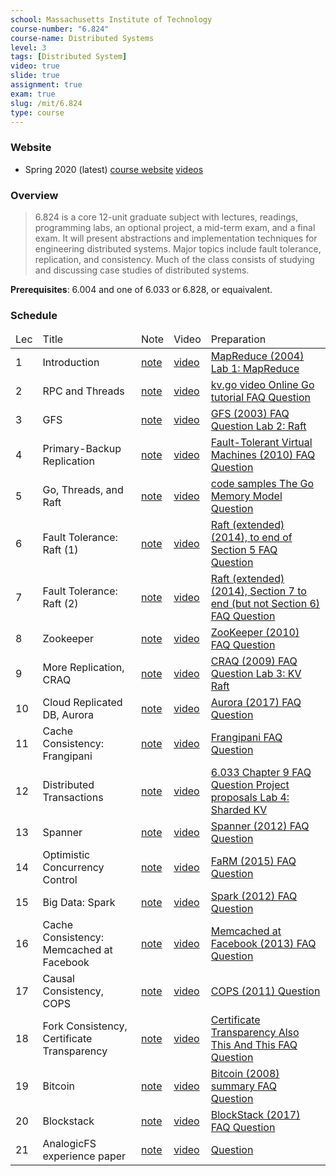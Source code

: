 ```yaml
---
school: Massachusetts Institute of Technology
course-number: "6.824"
course-name: Distributed Systems
level: 3
tags: [Distributed System]
video: true
slide: true
assignment: true
exam: true
slug: /mit/6.824
type: course
---
```


### Website

- Spring 2020 (latest) <a href="https://pdos.csail.mit.edu/6.824/schedule.html" target="_blank" rel="noreferrer">course website</a> <a href="https://www.youtube.com/playlist?list=PLrw6a1wE39_tb2fErI4-WkMbsvGQk9_UB" target="_blank" rel="noreferrer">videos</a>

### Overview

<blockquote cite="https://pdos.csail.mit.edu/6.824/">
  6.824 is a core 12-unit graduate subject with lectures, readings, programming
  labs, an optional project, a mid-term exam, and a final exam. It will present
  abstractions and implementation techniques for engineering distributed
  systems. Major topics include fault tolerance, replication, and consistency.
  Much of the class consists of studying and discussing case studies of
  distributed systems.
</blockquote>

**Prerequisites**: 6.004 and one of 6.033 or 6.828, or equaivalent.

### Schedule

<table class="schedule">
  <thead>
    <tr>
      <td>Lec</td>
      <td>Title</td>
      <td>Note</td>
      <td>Video</td>
      <td>Preparation</td>
    </tr>
  </thead>
  <tbody>
    <tr>
      <td>1</td>
      <td>Introduction</td>
      <td>
        <a
          href="https://pdos.csail.mit.edu/6.824/notes/l01.txt"
          class="material"
          target="_blank"
          rel="noreferrer"
        >
          note
        </a>
      </td>
      <td>
        <a
          href="https://pdos.csail.mit.edu/6.824/video/1.html"
          class="material"
          target="_blank"
          rel="noreferrer"
        >
          video
        </a>
      </td>
      <td>
        <a
          href="https://pdos.csail.mit.edu/6.824/papers/mapreduce.pdf"
          class="material"
          target="_blank"
          rel="noreferrer"
        >
          MapReduce (2004)
        </a>
        <a
          href="https://pdos.csail.mit.edu/6.824/labs/lab-mr.html"
          class="material"
          target="_blank"
          rel="noreferrer"
        >
          Lab 1: MapReduce
        </a>
      </td>
    </tr>
    <tr>
      <td>2</td>
      <td>RPC and Threads</td>
      <td>
        <a
          href="https://pdos.csail.mit.edu/6.824/notes/l-rpc.txt"
          class="material"
          target="_blank"
          rel="noreferrer"
        >
          note
        </a>
      </td>
      <td>
        <a
          href="https://pdos.csail.mit.edu/6.824/notes/crawler.go"
          class="material"
          target="_blank"
          rel="noreferrer"
        >
          video
        </a>
      </td>
      <td>
        <a
          href="https://pdos.csail.mit.edu/6.824/notes/kv.go"
          class="material"
          target="_blank"
          rel="noreferrer"
        >
          kv.go
        </a>
        <a
          href="https://pdos.csail.mit.edu/6.824/video/2.html"
          class="material"
          target="_blank"
          rel="noreferrer"
        >
          video
        </a>
        <a
          href="http://tour.golang.org/"
          class="material"
          target="_blank"
          rel="noreferrer"
        >
          Online Go tutorial
        </a>
        <a
          href="https://pdos.csail.mit.edu/6.824/papers/tour-faq.txt"
          class="material"
          target="_blank"
          rel="noreferrer"
        >
          FAQ
        </a>
        <a
          href="https://pdos.csail.mit.edu/6.824/questions.html?q=q-gointro&lec=2"
          class="material"
          target="_blank"
          rel="noreferrer"
        >
          Question
        </a>
      </td>
    </tr>
    <tr>
      <td>3</td>
      <td>GFS</td>
      <td>
        <a
          href="https://pdos.csail.mit.edu/6.824/notes/l-gfs.txt"
          class="material"
          target="_blank"
          rel="noreferrer"
        >
          note
        </a>
      </td>
      <td>
        <a
          href="https://pdos.csail.mit.edu/6.824/video/3.html"
          class="material"
          target="_blank"
          rel="noreferrer"
        >
          video
        </a>
      </td>
      <td>
        <a
          href="https://pdos.csail.mit.edu/6.824/papers/gfs.pdf"
          class="material"
          target="_blank"
          rel="noreferrer"
        >
          GFS (2003)
        </a>
        <a
          href="https://pdos.csail.mit.edu/6.824/papers/gfs-faq.txt"
          class="material"
          target="_blank"
          rel="noreferrer"
        >
          FAQ
        </a>
        <a
          href="https://pdos.csail.mit.edu/6.824/questions.html?q=q-gfs&lec=3"
          class="material"
          target="_blank"
          rel="noreferrer"
        >
          Question
        </a>
        <a
          href="https://pdos.csail.mit.edu/6.824/labs/lab-raft.html"
          class="material"
          target="_blank"
          rel="noreferrer"
        >
          Lab 2: Raft
        </a>
      </td>
    </tr>
    <tr>
      <td>4</td>
      <td>Primary-Backup Replication</td>
      <td>
        <a
          href="https://pdos.csail.mit.edu/6.824/notes/l-vm-ft.txt"
          class="material"
          target="_blank"
          rel="noreferrer"
        >
          note
        </a>
      </td>
      <td>
        <a
          href="https://pdos.csail.mit.edu/6.824/video/4.html"
          class="material"
          target="_blank"
          rel="noreferrer"
        >
          video
        </a>
      </td>
      <td>
        <a
          href="https://pdos.csail.mit.edu/6.824/papers/vm-ft.pdf"
          class="material"
          target="_blank"
          rel="noreferrer"
        >
          Fault-Tolerant Virtual Machines (2010)
        </a>
        <a
          href="https://pdos.csail.mit.edu/6.824/papers/vm-ft-faq.txt"
          class="material"
          target="_blank"
          rel="noreferrer"
        >
          FAQ
        </a>
        <a
          href="https://pdos.csail.mit.edu/6.824/questions.html?q=q-vm-ft&lec=4"
          class="material"
          target="_blank"
          rel="noreferrer"
        >
          Question
        </a>
      </td>
    </tr>
    <tr>
      <td>5</td>
      <td>Go, Threads, and Raft</td>
      <td>
        <a
          href="https://pdos.csail.mit.edu/6.824/notes/l-go-concurrency.txt"
          class="material"
          target="_blank"
          rel="noreferrer"
        >
          note
        </a>
      </td>
      <td>
        <a
          href="https://pdos.csail.mit.edu/6.824/video/5.html"
          class="material"
          target="_blank"
          rel="noreferrer"
        >
          video
        </a>
      </td>
      <td>
        <a
          href="https://pdos.csail.mit.edu/6.824/notes/go-concurrency.tar.gz"
          class="material"
          target="_blank"
          rel="noreferrer"
        >
          code samples
        </a>
        <a
          href="https://golang.org/ref/mem"
          class="material"
          target="_blank"
          rel="noreferrer"
        >
          The Go Memory Model
        </a>
        <a
          href="https://pdos.csail.mit.edu/6.824/questions.html?q=q-concurrency&lec=5"
          class="material"
          target="_blank"
          rel="noreferrer"
        >
          Question
        </a>
      </td>
    </tr>
    <tr>
      <td>6</td>
      <td>Fault Tolerance: Raft (1)</td>
      <td>
        <a
          href="https://pdos.csail.mit.edu/6.824/notes/l-raft.txt"
          class="material"
          target="_blank"
          rel="noreferrer"
        >
          note
        </a>
      </td>
      <td>
        <a
          href="https://pdos.csail.mit.edu/6.824/video/6.html"
          class="material"
          target="_blank"
          rel="noreferrer"
        >
          video
        </a>
      </td>
      <td>
        <a
          href="https://pdos.csail.mit.edu/6.824/papers/raft-extended.pdf"
          class="material"
          target="_blank"
          rel="noreferrer"
        >
          Raft (extended) (2014), to end of Section 5
        </a>
        <a
          href="https://pdos.csail.mit.edu/6.824/papers/raft-faq.txt"
          class="material"
          target="_blank"
          rel="noreferrer"
        >
          FAQ
        </a>
        <a
          href="https://pdos.csail.mit.edu/6.824/questions.html?q=q-raft&lec=6"
          class="material"
          target="_blank"
          rel="noreferrer"
        >
          Question
        </a>
      </td>
    </tr>
    <tr>
      <td>7</td>
      <td>Fault Tolerance: Raft (2)</td>
      <td>
        <a
          href="https://pdos.csail.mit.edu/6.824/notes/l-raft2.txt"
          class="material"
          target="_blank"
          rel="noreferrer"
        >
          note
        </a>
      </td>
      <td>
        <a
          href="https://pdos.csail.mit.edu/6.824/video/7.html"
          class="material"
          target="_blank"
          rel="noreferrer"
        >
          video
        </a>
      </td>
      <td>
        <a
          href="https://pdos.csail.mit.edu/6.824/papers/raft-extended.pdf"
          class="material"
          target="_blank"
          rel="noreferrer"
        >
          Raft (extended) (2014), Section 7 to end (but not Section 6)
        </a>
        <a
          href="https://pdos.csail.mit.edu/6.824/papers/raft2-faq.txt"
          class="material"
          target="_blank"
          rel="noreferrer"
        >
          FAQ
        </a>
        <a
          href="https://pdos.csail.mit.edu/6.824/questions.html?q=q-raft2&lec=7"
          class="material"
          target="_blank"
          rel="noreferrer"
        >
          Question
        </a>
      </td>
    </tr>
    <tr>
      <td>8</td>
      <td>Zookeeper</td>
      <td>
        <a
          href="https://pdos.csail.mit.edu/6.824/notes/l-zookeeper.txt"
          class="material"
          target="_blank"
          rel="noreferrer"
        >
          note
        </a>
      </td>
      <td>
        <a
          href="https://pdos.csail.mit.edu/6.824/video/8.html"
          class="material"
          target="_blank"
          rel="noreferrer"
        >
          video
        </a>
      </td>
      <td>
        <a
          href="https://pdos.csail.mit.edu/6.824/papers/zookeeper.pdf"
          class="material"
          target="_blank"
          rel="noreferrer"
        >
          ZooKeeper (2010)
        </a>
        <a
          href="https://pdos.csail.mit.edu/6.824/papers/zookeeper-faq.txt"
          class="material"
          target="_blank"
          rel="noreferrer"
        >
          FAQ
        </a>
        <a
          href="https://pdos.csail.mit.edu/6.824/questions.html?q=q-zookeeper&lec=8"
          class="material"
          target="_blank"
          rel="noreferrer"
        >
          Question
        </a>
      </td>
    </tr>
    <tr>
      <td>9</td>
      <td>More Replication, CRAQ</td>
      <td>
        <a
          href="https://pdos.csail.mit.edu/6.824/notes/l-craq.txt"
          class="material"
          target="_blank"
          rel="noreferrer"
        >
          note
        </a>
      </td>
      <td>
        <a
          href="https://pdos.csail.mit.edu/6.824/video/9.html"
          class="material"
          target="_blank"
          rel="noreferrer"
        >
          video
        </a>
      </td>
      <td>
        <a
          href="https://pdos.csail.mit.edu/6.824/papers/craq.pdf"
          class="material"
          target="_blank"
          rel="noreferrer"
        >
          CRAQ (2009)
        </a>
        <a
          href="https://pdos.csail.mit.edu/6.824/papers/craq-faq.txt"
          class="material"
          target="_blank"
          rel="noreferrer"
        >
          FAQ
        </a>
        <a
          href="https://pdos.csail.mit.edu/6.824/questions.html?q=q-craq&lec=9"
          class="material"
          target="_blank"
          rel="noreferrer"
        >
          Question
        </a>
        <a
          href="https://pdos.csail.mit.edu/6.824/labs/lab-kvraft.html"
          class="material"
          target="_blank"
          rel="noreferrer"
        >
          Lab 3: KV Raft
        </a>
      </td>
    </tr>
    <tr>
      <td>10</td>
      <td>Cloud Replicated DB, Aurora</td>
      <td>
        <a
          href="https://pdos.csail.mit.edu/6.824/notes/l-aurora.txt"
          class="material"
          target="_blank"
          rel="noreferrer"
        >
          note
        </a>
      </td>
      <td>
        <a
          href="https://pdos.csail.mit.edu/6.824/video/10.html"
          class="material"
          target="_blank"
          rel="noreferrer"
        >
          video
        </a>
      </td>
      <td>
        <a
          href="https://pdos.csail.mit.edu/6.824/papers/aurora.pdf"
          class="material"
          target="_blank"
          rel="noreferrer"
        >
          Aurora (2017)
        </a>
        <a
          href="https://pdos.csail.mit.edu/6.824/papers/aurora-faq.txt"
          class="material"
          target="_blank"
          rel="noreferrer"
        >
          FAQ
        </a>
        <a
          href="https://pdos.csail.mit.edu/6.824/questions.html?q=q-aurora&lec=10"
          class="material"
          target="_blank"
          rel="noreferrer"
        >
          Question
        </a>
      </td>
    </tr>
    <tr>
      <td>11</td>
      <td>Cache Consistency: Frangipani</td>
      <td>
        <a
          href="https://pdos.csail.mit.edu/6.824/notes/l-frangipani.txt"
          class="material"
          target="_blank"
          rel="noreferrer"
        >
          note
        </a>
      </td>
      <td>
        <a
          href="https://pdos.csail.mit.edu/6.824/video/11.html"
          class="material"
          target="_blank"
          rel="noreferrer"
        >
          video
        </a>
      </td>
      <td>
        <a
          href="https://pdos.csail.mit.edu/6.824/papers/thekkath-frangipani.pdf"
          class="material"
          target="_blank"
          rel="noreferrer"
        >
          Frangipani
        </a>
        <a
          href="https://pdos.csail.mit.edu/6.824/papers/frangipani-faq.txt"
          class="material"
          target="_blank"
          rel="noreferrer"
        >
          FAQ
        </a>
        <a
          href="https://pdos.csail.mit.edu/6.824/questions.html?q=q-frangipani&lec=11"
          class="material"
          target="_blank"
          rel="noreferrer"
        >
          Question
        </a>
      </td>
    </tr>
    <tr>
      <td>12</td>
      <td>Distributed Transactions</td>
      <td>
        <a
          href="https://pdos.csail.mit.edu/6.824/notes/l-2pc.txt"
          class="material"
          target="_blank"
          rel="noreferrer"
        >
          note
        </a>
      </td>
      <td>
        <a
          href="https://pdos.csail.mit.edu/6.824/video/12.html"
          class="material"
          target="_blank"
          rel="noreferrer"
        >
          video
        </a>
      </td>
      <td>
        <a
          href="https://ocw.mit.edu/resources/res-6-004-principles-of-computer-system-design-an-introduction-spring-2009/online-textbook/"
          class="material"
          target="_blank"
          rel="noreferrer"
        >
          6.033 Chapter 9
        </a>
        <a
          href="https://pdos.csail.mit.edu/6.824/papers/chapter9-faq.txt"
          class="material"
          target="_blank"
          rel="noreferrer"
        >
          FAQ
        </a>
        <a
          href="https://pdos.csail.mit.edu/6.824/questions.html?q=q-chapter9&lec=12"
          class="material"
          target="_blank"
          rel="noreferrer"
        >
          Question
        </a>
        <a
          href="https://pdos.csail.mit.edu/6.824/project.html"
          class="material"
          target="_blank"
          rel="noreferrer"
        >
          Project proposals
        </a>
        <a
          href="https://pdos.csail.mit.edu/6.824/labs/lab-shard.html"
          class="material"
          target="_blank"
          rel="noreferrer"
        >
          Lab 4: Sharded KV
        </a>
      </td>
    </tr>
    <tr>
      <td>13</td>
      <td>Spanner</td>
      <td>
        <a
          href="https://pdos.csail.mit.edu/6.824/notes/l-spanner.txt"
          class="material"
          target="_blank"
          rel="noreferrer"
        >
          note
        </a>
      </td>
      <td>
        <a
          href="https://pdos.csail.mit.edu/6.824/video/13.html"
          class="material"
          target="_blank"
          rel="noreferrer"
        >
          video
        </a>
      </td>
      <td>
        <a
          href="https://pdos.csail.mit.edu/6.824/papers/spanner.pdf"
          class="material"
          target="_blank"
          rel="noreferrer"
        >
          Spanner (2012)
        </a>
        <a
          href="https://pdos.csail.mit.edu/6.824/papers/spanner-faq.txt"
          class="material"
          target="_blank"
          rel="noreferrer"
        >
          FAQ
        </a>
        <a
          href="https://pdos.csail.mit.edu/6.824/questions.html?q=q-spanner&lec=13"
          class="material"
          target="_blank"
          rel="noreferrer"
        >
          Question
        </a>
      </td>
    </tr>
    <tr>
      <td>14</td>
      <td>Optimistic Concurrency Control</td>
      <td>
        <a
          href="https://pdos.csail.mit.edu/6.824/notes/l-farm.txt"
          class="material"
          target="_blank"
          rel="noreferrer"
        >
          note
        </a>
      </td>
      <td>
        <a
          href="https://pdos.csail.mit.edu/6.824/video/14.html"
          class="material"
          target="_blank"
          rel="noreferrer"
        >
          video
        </a>
      </td>
      <td>
        <a
          href="https://pdos.csail.mit.edu/6.824/papers/farm-2015.pdf"
          class="material"
          target="_blank"
          rel="noreferrer"
        >
          FaRM (2015)
        </a>
        <a
          href="https://pdos.csail.mit.edu/6.824/papers/farm-faq.txt"
          class="material"
          target="_blank"
          rel="noreferrer"
        >
          FAQ
        </a>
        <a
          href="https://pdos.csail.mit.edu/6.824/questions.html?q=q-farm&lec=14"
          class="material"
          target="_blank"
          rel="noreferrer"
        >
          Question
        </a>
      </td>
    </tr>
    <tr>
      <td>15</td>
      <td>Big Data: Spark</td>
      <td>
        <a
          href="https://pdos.csail.mit.edu/6.824/notes/l-spark.txt"
          class="material"
          target="_blank"
          rel="noreferrer"
        >
          note
        </a>
      </td>
      <td>
        <a
          href="https://pdos.csail.mit.edu/6.824/video/15.html"
          class="material"
          target="_blank"
          rel="noreferrer"
        >
          video
        </a>
      </td>
      <td>
        <a
          href="https://pdos.csail.mit.edu/6.824/papers/zaharia-spark.pdf"
          class="material"
          target="_blank"
          rel="noreferrer"
        >
          Spark (2012)
        </a>
        <a
          href="https://pdos.csail.mit.edu/6.824/papers/spark-faq.txt"
          class="material"
          target="_blank"
          rel="noreferrer"
        >
          FAQ
        </a>
        <a
          href="https://pdos.csail.mit.edu/6.824/questions.html?q=q-spark&lec=15"
          class="material"
          target="_blank"
          rel="noreferrer"
        >
          Question
        </a>
      </td>
    </tr>
    <tr>
      <td>16</td>
      <td>Cache Consistency: Memcached at Facebook</td>
      <td>
        <a
          href="https://pdos.csail.mit.edu/6.824/notes/l-memcached.txt"
          class="material"
          target="_blank"
          rel="noreferrer"
        >
          note
        </a>
      </td>
      <td>
        <a
          href="https://pdos.csail.mit.edu/6.824/video/16.html"
          class="material"
          target="_blank"
          rel="noreferrer"
        >
          video
        </a>
      </td>
      <td>
        <a
          href="https://pdos.csail.mit.edu/6.824/papers/memcache-fb.pdf"
          class="material"
          target="_blank"
          rel="noreferrer"
        >
          Memcached at Facebook (2013)
        </a>
        <a
          href="https://pdos.csail.mit.edu/6.824/papers/memcache-faq.txt"
          class="material"
          target="_blank"
          rel="noreferrer"
        >
          FAQ
        </a>
        <a
          href="https://pdos.csail.mit.edu/6.824/questions.html?q=q-memcached&lec=16"
          class="material"
          target="_blank"
          rel="noreferrer"
        >
          Question
        </a>
      </td>
    </tr>
    <tr>
      <td>17</td>
      <td>Causal Consistency, COPS</td>
      <td>
        <a
          href="https://pdos.csail.mit.edu/6.824/notes/l-cops.txt"
          class="material"
          target="_blank"
          rel="noreferrer"
        >
          note
        </a>
      </td>
      <td>
        <a
          href="https://pdos.csail.mit.edu/6.824/video/17.html"
          class="material"
          target="_blank"
          rel="noreferrer"
        >
          video
        </a>
      </td>
      <td>
        <a
          href="https://pdos.csail.mit.edu/6.824/papers/cops.pdf"
          class="material"
          target="_blank"
          rel="noreferrer"
        >
          COPS (2011)
        </a>
        <a
          href="https://pdos.csail.mit.edu/6.824/questions.html?q=q-cops&lec=17"
          class="material"
          target="_blank"
          rel="noreferrer"
        >
          Question
        </a>
      </td>
    </tr>
    <tr>
      <td>18</td>
      <td>Fork Consistency, Certificate Transparency</td>
      <td>
        <a
          href="https://pdos.csail.mit.edu/6.824/notes/l-ct.txt"
          class="material"
          target="_blank"
          rel="noreferrer"
        >
          note
        </a>
      </td>
      <td>
        <a
          href="https://pdos.csail.mit.edu/6.824/video/18.html"
          class="material"
          target="_blank"
          rel="noreferrer"
        >
          video
        </a>
      </td>
      <td>
        <a
          href="https://www.certificate-transparency.org/what-is-ct"
          class="material"
          target="_blank"
          rel="noreferrer"
        >
          Certificate Transparency
        </a>
        <a
          href="https://www.certificate-transparency.org/how-ct-works"
          class="material"
          target="_blank"
          rel="noreferrer"
        >
          Also This
        </a>
        <a
          href="https://research.swtch.com/tlog"
          class="material"
          target="_blank"
          rel="noreferrer"
        >
          And This
        </a>
        <a
          href="https://pdos.csail.mit.edu/6.824/papers/ct-faq.txt"
          class="material"
          target="_blank"
          rel="noreferrer"
        >
          FAQ
        </a>
        <a
          href="https://pdos.csail.mit.edu/6.824/questions.html?q=q-ct&lec=18"
          class="material"
          target="_blank"
          rel="noreferrer"
        >
          Question
        </a>
      </td>
    </tr>
    <tr>
      <td>19</td>
      <td>Bitcoin</td>
      <td>
        <a
          href="https://pdos.csail.mit.edu/6.824/notes/l-bitcoin.txt"
          class="material"
          target="_blank"
          rel="noreferrer"
        >
          note
        </a>
      </td>
      <td>
        <a
          href="https://pdos.csail.mit.edu/6.824/video/19.html"
          class="material"
          target="_blank"
          rel="noreferrer"
        >
          video
        </a>
      </td>
      <td>
        <a
          href="https://pdos.csail.mit.edu/6.824/papers/bitcoin.pdf"
          class="material"
          target="_blank"
          rel="noreferrer"
        >
          Bitcoin (2008)
        </a>
        <a
          href="http://www.michaelnielsen.org/ddi/how-the-bitcoin-protocol-actually-works"
          class="material"
          target="_blank"
          rel="noreferrer"
        >
          summary
        </a>
        <a
          href="https://pdos.csail.mit.edu/6.824/papers/bitcoin-faq.txt"
          class="material"
          target="_blank"
          rel="noreferrer"
        >
          FAQ
        </a>
        <a
          href="https://pdos.csail.mit.edu/6.824/questions.html?q=q-bitcoin&lec=19"
          class="material"
          target="_blank"
          rel="noreferrer"
        >
          Question
        </a>
      </td>
    </tr>
    <tr>
      <td>20</td>
      <td>Blockstack</td>
      <td>
        <a
          href="https://pdos.csail.mit.edu/6.824/notes/l-blockstack.txt"
          class="material"
          target="_blank"
          rel="noreferrer"
        >
          note
        </a>
      </td>
      <td>
        <a
          href="https://pdos.csail.mit.edu/6.824/video/20.html"
          class="material"
          target="_blank"
          rel="noreferrer"
        >
          video
        </a>
      </td>
      <td>
        <a
          href="https://pdos.csail.mit.edu/6.824/papers/blockstack-2017.pdf"
          class="material"
          target="_blank"
          rel="noreferrer"
        >
          BlockStack (2017)
        </a>
        <a
          href="https://pdos.csail.mit.edu/6.824/papers/blockstack-faq.txt"
          class="material"
          target="_blank"
          rel="noreferrer"
        >
          FAQ
        </a>
        <a
          href="https://pdos.csail.mit.edu/6.824/questions.html?q=q-blockstack&lec=20"
          class="material"
          target="_blank"
          rel="noreferrer"
        >
          Question
        </a>
      </td>
    </tr>
    <tr>
      <td>21</td>
      <td>AnalogicFS experience paper</td>
      <td>
        <a
          href="https://pdos.csail.mit.edu/6.824/papers/katabi-analogicfs.pdf"
          class="material"
          target="_blank"
          rel="noreferrer"
        >
          note
        </a>
      </td>
      <td>
        <a
          href="https://pdos.csail.mit.edu/6.824/papers/analogicfs-faq.txt"
          class="material"
          target="_blank"
          rel="noreferrer"
        >
          video
        </a>
      </td>
      <td>
        <a
          href="https://pdos.csail.mit.edu/6.824/questions.html?q=q-analogic&lec=21"
          class="material"
          target="_blank"
          rel="noreferrer"
        >
          Question
        </a>
      </td>
    </tr>
  </tbody>
</table>
